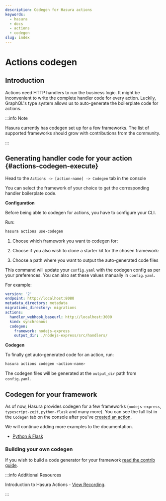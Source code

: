```yaml
---
description: Codegen for Hasura actions
keywords:
  - hasura
  - docs
  - actions
  - codegen
slug: index
---
```



# Actions codegen

## Introduction

Actions need HTTP handlers to run the business logic. It might be inconvenient to write the complete handler code for
every action. Luckily, GraphQL's type system allows us to auto-generate the boilerplate code for actions.

:::info Note

Hasura currently has codegen set up for a few frameworks. The list of supported frameworks should grow with
contributions from the community.

:::

## Generating handler code for your action {#actions-codegen-execute}

<Tabs className="api-tabs">
<TabItem value="console" label="Console">

Head to the `Actions -> [action-name] -> Codegen` tab in the console

You can select the framework of your choice to get the corresponding handler boilerplate code.

<Thumbnail src='/img/actions/console-codegen-tab.png' alt='Console codegen tab' />

</TabItem>
<TabItem value="cli" label="CLI">

**Configuration**

Before being able to codegen for actions, you have to configure your CLI.

Run:

```bash
hasura actions use-codegen
```

1.  Choose which framework you want to codegen for:

    <Thumbnail src='/img/actions/cli-framework-prompt.png' alt='CLI Framework Prompt' />

2.  Choose if you also wish to clone a starter kit for the chosen framework:

    <Thumbnail src='/img/actions/cli-starter-kit-prompt.png' alt='CLI Starter Kit Prompt' />

3.  Choose a path where you want to output the auto-generated code files
    <Thumbnail src='/img/actions/cli-output-dir-prompt.png' alt='CLI Starter Kit Prompt' />

This command will update your `config.yaml` with the codegen config as per your preferences. You can also set these
values manually in `config.yaml`.

For example:

```yaml {8-10}
version: '2'
endpoint: http://localhost:8080
metadata_directory: metadata
migrations_directory: migrations
actions:
  handler_webhook_baseurl: http://localhost:3000
  kind: synchronous
  codegen:
    framework: nodejs-express
    output_dir: ./nodejs-express/src/handlers/
```

**Codegen**

To finally get auto-generated code for an action, run:

```bash
hasura actions codegen <action-name>
```

The codegen files will be generated at the `output_dir` path from `config.yaml`.

</TabItem>
</Tabs>

## Codegen for your framework

As of now, Hasura provides codegen for a few frameworks (`nodejs-express`, `typescript-zeit`, `python-flask` and many
more). You can see the full list in the `Codegen` tab on the console after you've
[created an action](/actions/create.mdx).

We will continue adding more examples to the documentation.

- [Python & Flask](/actions/codegen/python-flask.mdx)

### Building your own codegen

If you wish to build a code generator for your framework
[read the contrib guide](https://github.com/hasura/codegen-assets/blob/master/builder-kit/README.md).

:::info Additional Resources

Introduction to Hasura Actions -
[View Recording](https://hasura.io/events/webinar/hasura-actions/?pg=docs&plcmt=body&cta=view-recording&tech=).

:::
